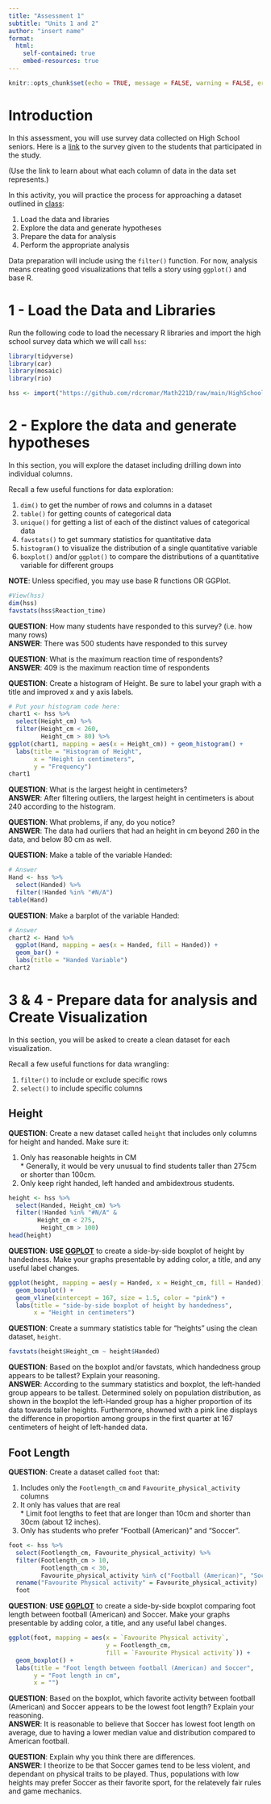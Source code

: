 ```yaml
---
title: "Assessment 1"
subtitle: "Units 1 and 2"
author: "insert name"
format:
  html:
    self-contained: true
    embed-resources: true
---
```


```r
knitr::opts_chunk$set(echo = TRUE, message = FALSE, warning = FALSE, error = TRUE)
```

# Introduction

In this assessment, you will use survey data collected on High School seniors. Here is a [link](https://ww2.amstat.org/censusatschool/pdfs/C@SQuestionnaire.pdf) to the survey given to the students that participated in the study.

(Use the link to learn about what each column of data in the data set represents.) 

In this activity, you will practice the process for approaching a dataset outlined in  [class](https://byuistats.github.io/Math221D_Course/2-Tidy_Data/05-Exploring_New_Data_with_Tidyverse.html):  

  1. Load the data and libraries
  2. Explore the data and generate hypotheses
  3. Prepare the data for analysis
  4. Perform the appropriate analysis
  
Data preparation will include using the `filter()` function.  For now, analysis means creating good visualizations that tells a story using `ggplot()` and base R.  

# 1 - Load the Data and Libraries

Run the following code to load the necessary R libraries and import the high school survey data which we will call `hss`:  

```r

library(tidyverse)
library(car)
library(mosaic)
library(rio)

hss <- import("https://github.com/rdcromar/Math221D/raw/main/HighSchoolSeniors2.csv") %>% tibble()

```

# 2 - Explore the data and generate hypotheses

In this section, you will explore the dataset including drilling down into individual columns.  

Recall a few useful functions for data exploration:  

  1. `dim()` to get the number of rows and columns in a dataset
  2. `table()` for getting counts of categorical data
  3. `unique()` for getting a list of each of the distinct values of categorical data
  4. `favstats()` to get summary statistics for quantitative data
  5. `histogram()` to visualize the distribution of a single quantitative variable
  6. `boxplot()` and/or `ggplot()` to compare the distributions of a quantitative variable for different groups

__NOTE__:  Unless specified, you may use base R functions OR GGPlot.

```r
#View(hss)
dim(hss)
favstats(hss$Reaction_time)

```

__QUESTION__:  How many students have responded to this survey? (i.e. how many rows)  
__ANSWER__:  There was 500 students have responded to this survey

__QUESTION__:  What is the maximum reaction time of respondents?  
__ANSWER__:  409 is the maximum reaction time of respondents

__QUESTION__:  Create a histogram of Height. Be sure to label your graph with a title and improved x and y axis labels.  

```r
# Put your histogram code here: 
chart1 <- hss %>%
  select(Height_cm) %>%
  filter(Height_cm < 260, 
         Height_cm > 80) %>%
ggplot(chart1, mapping = aes(x = Height_cm)) + geom_histogram() +
  labs(title = "Histogram of Height",
       x = "Height in centimeters",
       y = "Frequency")
chart1
```

__QUESTION__:  What is the largest height in centimeters?  
__ANSWER__:  After filtering outliers, the largest height in centimeters is about 240 according to the histogram.

__QUESTION__:  What problems, if any, do you notice?  
__ANSWER__:  The data had ourliers that had an height in cm beyond 260 in the data, and below 80 cm as well.

__QUESTION__:  Make a table of the variable Handed:  

```r
# Answer
Hand <- hss %>%
  select(Handed) %>%
  filter(!Handed %in% "#N/A") 
table(Hand)
```
 
__QUESTION__:  Make a barplot of the variable Handed:  

```r
# Answer
chart2 <- Hand %>%
  ggplot(Hand, mapping = aes(x = Handed, fill = Handed)) + 
  geom_bar() + 
  labs(title = "Handed Variable")
chart2
```
 
 

 
# 3 & 4 - Prepare data for analysis and Create Visualization

In this section, you will be asked to create a clean dataset for each visualization.  

Recall a few useful functions for data wrangling:  

  1. `filter()` to include or exclude specific rows
  2. `select()` to include specific columns

## Height

__QUESTION__:  Create a new dataset called `height` that includes only columns for height and handed.  Make sure it:  

  1. Only has reasonable heights in CM  
    *  Generally, it would be very unusual to find students taller than 275cm or shorter than 100cm.  
  2. Only keep right handed, left handed and ambidextrous students.  
  

```r

height <- hss %>%
  select(Handed, Height_cm) %>%
  filter(!Handed %in% "#N/A" &
        Height_cm < 275, 
         Height_cm > 100)
head(height)
```

__QUESTION__:  **USE <u>GGPLOT**</u> to create a side-by-side boxplot of height by handedness.  Make your graphs presentable by adding color, a title, and any useful label changes.  

```r

ggplot(height, mapping = aes(y = Handed, x = Height_cm, fill = Handed)) + 
  geom_boxplot() +
  geom_vline(xintercept = 167, size = 1.5, color = "pink") +
  labs(title = "side-by-side boxplot of height by handedness",
       x = "Height in centimeters")
```

__QUESTION__:  Create a summary statistics table for "heights" using the clean dataset, `height`.  

```r
favstats(height$Height_cm ~ height$Handed)
```


__QUESTION__:  Based on the boxplot and/or favstats, which handedness group appears to be tallest?  Explain your reasoning.  
__ANSWER__:  According to the summary statistics and boxplot, the left-handed group appears to be tallest. Determined solely on population distribution, as shown in the boxplot the left-Handed group has a higher proportion of its data towards taller heights. Furthermore, showned with a pink line displays the difference in proportion among groups in the first quarter at 167 centimeters of height of left-handed data.
 
## Foot Length

__QUESTION__:  Create a dataset called `foot` that:

  1. Includes only the `Footlength_cm` and `Favourite_physical_activity` columns
  2. It only has values that are real  
    * Limit foot lengths to feet that are longer than 10cm and shorter than 30cm (about 12 inches). 
  3. Only has students who prefer "Football (American)" and "Soccer".    


```r

foot <- hss %>%
  select(Footlength_cm, Favourite_physical_activity) %>%
  filter(Footlength_cm > 10,
         Footlength_cm < 30,
         Favourite_physical_activity %in% c("Football (American)", "Soccer")) %>%
  rename("Favourite Physical activity" = Favourite_physical_activity)
  foot
```

__QUESTION__:  **USE <u>GGPLOT**</u> to create a side-by-side boxplot comparing foot length between football (American) and Soccer.  Make your graphs presentable by adding color, a title, and any useful label changes.  

```r
ggplot(foot, mapping = aes(x = `Favourite Physical activity`,
                           y = Footlength_cm, 
                           fill = `Favourite Physical activity`)) + 
  geom_boxplot() +
  labs(title = "Foot length between football (American) and Soccer",
       y = "Foot length in cm",
       x = "")
```

__QUESTION__:    Based on the boxplot, which favorite activity between football (American) and Soccer appears to be the lowest foot length?  Explain your reasoning.  
__ANSWER__:  It is reasonable to believe that Soccer has lowest foot length on average, due to having a lower median value and distribution compared to American football.


__QUESTION__:  Explain why you think there are differences.  
__ANSWER__:  I theorize to be that Soccer games tend to be less violent, and dependant on physical traits to be played. Thus, populations with low heights may prefer Soccer as their favorite sport, for the relatevely fair rules and game mechanics.
